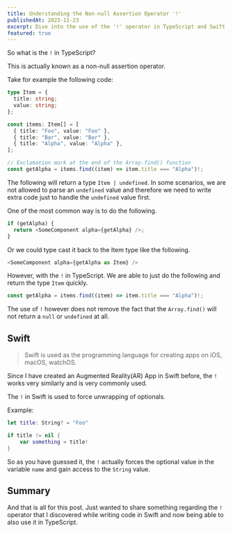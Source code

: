 ```yaml
---
title: Understanding the Non-null Assertion Operator '!'
publishedAt: 2023-11-23
excerpt: Dive into the use of the '!' operator in TypeScript and Swift for handling non-null assertions and force unwrapping of optionals.
featured: true
---
```


So what is the `!` in TypeScript?

This is actually known as a non-null assertion operator.

Take for example the following code:

```typescript
type Item = {
  title: string;
  value: string;
};

const items: Item[] = [
  { title: "Foo", value: "Foo" },
  { title: "Bar", value: "Bar" },
  { title: "Alpha", value: "Alpha" },
];

// Exclamation mark at the end of the Array.find() function
const getAlpha = items.find((item) => item.title === "Alpha")!;
```

The following will return a type `Item | undefined`. In some scenarios, we are not allowed to parse an `undefined` value and therefore we need to write extra code just to handle the `undefined` value first.

One of the most common way is to do the following.

```js
if (getAlpha) {
  return <SomeComponent alpha={getAlpha} />;
}
```

Or we could type cast it back to the Item type like the following.

```js
<SomeComponent alpha={getAlpha as Item} />
```

However, with the `!` in TypeScript. We are able to just do the following and return the type `Item` quickly.

```typescript
const getAlpha = items.find((item) => item.title === "Alpha")!;
```

The use of `!` however does not remove the fact that the `Array.find()` will not return a `null` or `undefined` at all.

## Swift

> Swift is used as the programming language for creating apps on iOS, macOS, watchOS.

Since I have created an Augmented Reality(AR) App in Swift before, the `!` works very similarly and is very commonly used.

The `!` in Swift is used to force unwrapping of optionals.

Example:

```swift
let title: String? = "Foo"

if title != nil {
    var something = title!
}
```

So as you have guessed it, the `!` actually forces the optional value in the variable `name` and gain access to the `String` value.

## Summary

And that is all for this post. Just wanted to share something regarding the `!` operator that I discovered while writing code in Swift and now being able to also use it in TypeScript.
